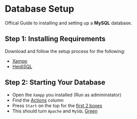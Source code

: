 # Database Setup

Offical Guide to installing and setting up a **MySQL** database.

## Step 1: Installing Requirements

Download and follow the setup process for the following:

- [Xampp](https://www.apachefriends.org/download.html)
- [HeidiSQL](https://www.heidisql.com/download.php)

## Step 2: Starting Your Database

- Open the `Xampp` you installed (Run as admininstator)
- Find the [Actions](https://prnt.sc/PooUmoH7cEJe) column
- Press `Start` on the top for the [first 2 boxes](https://prnt.sc/fIyfBJK3o2zM)
- This should turn `Apache` and `MySQL` [Green](https://prnt.sc/uByIP-SC6Z1f)
